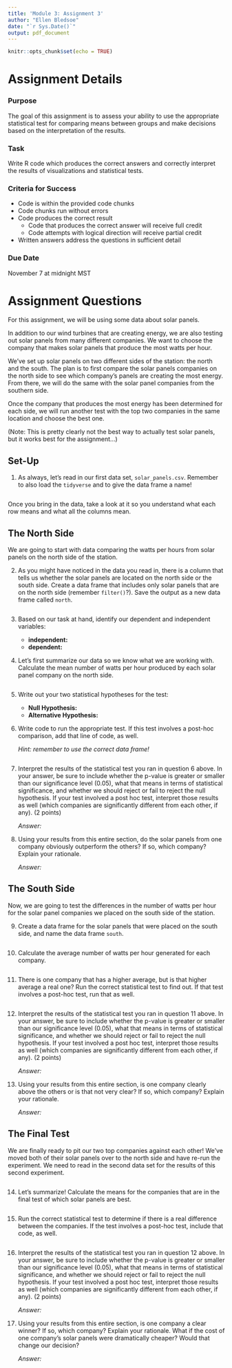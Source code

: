 ```yaml
---
title: 'Module 3: Assignment 3'
author: "Ellen Bledsoe"
date: "`r Sys.Date()`"
output: pdf_document
---
```


```r
knitr::opts_chunk$set(echo = TRUE)
```

# Assignment Details

### Purpose

The goal of this assignment is to assess your ability to use the appropriate statistical test for comparing means between groups and make decisions based on the interpretation of the results.

### Task

Write R code which produces the correct answers and correctly interpret the results of visualizations and statistical tests.

### Criteria for Success

-   Code is within the provided code chunks
-   Code chunks run without errors
-   Code produces the correct result
    -   Code that produces the correct answer will receive full credit
    -   Code attempts with logical direction will receive partial credit
-   Written answers address the questions in sufficient detail

### Due Date

November 7 at midnight MST

# Assignment Questions

For this assignment, we will be using some data about solar panels.

In addition to our wind turbines that are creating energy, we are also testing out solar panels from many different companies. We want to choose the company that makes solar panels that produce the most watts per hour.

We've set up solar panels on two different sides of the station: the north and the south. The plan is to first compare the solar panels companies on the north side to see which company's panels are creating the most energy. From there, we will do the same with the solar panel companies from the southern side.

Once the company that produces the most energy has been determined for each side, we will run another test with the top two companies in the same location and choose the best one.

(Note: This is pretty clearly not the best way to actually test solar panels, but it works best for the assignment...)

## Set-Up

1.  As always, let's read in our first data set, `solar_panels.csv`. Remember to also load the `tidyverse` and to give the data frame a name!

    ```r

    ```

Once you bring in the data, take a look at it so you understand what each row means and what all the columns mean.

## The North Side

We are going to start with data comparing the watts per hours from solar panels on the north side of the station.

2.  As you might have noticed in the data you read in, there is a column that tells us whether the solar panels are located on the north side or the south side. Create a data frame that includes only solar panels that are on the north side (remember `filter()`?). Save the output as a new data frame called `north`.

    ```r

    ```

3.  Based on our task at hand, identify our dependent and independent variables:

    -   **independent:**
    -   **dependent:**

4.  Let's first summarize our data so we know what we are working with. Calculate the mean number of watts per hour produced by each solar panel company on the north side.

    ```r

    ```

5.  Write out your two statistical hypotheses for the test:

    -   **Null Hypothesis:**
    -   **Alternative Hypothesis:**

6.  Write code to run the appropriate test. If this test involves a post-hoc comparison, add that line of code, as well.

    *Hint: remember to use the correct data frame!*

    ```r

    ```

7.  Interpret the results of the statistical test you ran in question 6 above. In your answer, be sure to include whether the p-value is greater or smaller than our significance level (0.05), what that means in terms of statistical significance, and whether we should reject or fail to reject the null hypothesis. If your test involved a post hoc test, interpret those results as well (which companies are significantly different from each other, if any). (2 points)

    *Answer:*

8.  Using your results from this entire section, do the solar panels from one company obviously outperform the others? If so, which company? Explain your rationale.

    *Answer:*

## The South Side

Now, we are going to test the differences in the number of watts per hour for the solar panel companies we placed on the south side of the station.

9.  Create a data frame for the solar panels that were placed on the south side, and name the data frame `south`.

    ```r

    ```

10. Calculate the average number of watts per hour generated for each company.

    ```r

    ```

11. There is one company that has a higher average, but is that higher average a real one? Run the correct statistical test to find out. If that test involves a post-hoc test, run that as well.

    ```r

    ```

12. Interpret the results of the statistical test you ran in question 11 above. In your answer, be sure to include whether the p-value is greater or smaller than our significance level (0.05), what that means in terms of statistical significance, and whether we should reject or fail to reject the null hypothesis. If your test involved a post hoc test, interpret those results as well (which companies are significantly different from each other, if any). (2 points)

    *Answer:*

13. Using your results from this entire section, is one company clearly above the others or is that not very clear? If so, which company? Explain your rationale.

    *Answer:*

## The Final Test

We are finally ready to pit our two top companies against each other! We've moved both of their solar panels over to the north side and have re-run the experiment. We need to read in the second data set for the results of this second experiment.

```r

```

14. Let's summarize! Calculate the means for the companies that are in the final test of which solar panels are best.

    ```r

    ```

15. Run the correct statistical test to determine if there is a real difference between the companies. If the test involves a post-hoc test, include that code, as well.

    ```r

    ```

16. Interpret the results of the statistical test you ran in question 12 above. In your answer, be sure to include whether the p-value is greater or smaller than our significance level (0.05), what that means in terms of statistical significance, and whether we should reject or fail to reject the null hypothesis. If your test involved a post hoc test, interpret those results as well (which companies are significantly different from each other, if any). (2 points)

    *Answer:*

17. Using your results from this entire section, is one company a clear winner? If so, which company? Explain your rationale. What if the cost of one company's solar panels were dramatically cheaper? Would that change our decision?

    *Answer:*
